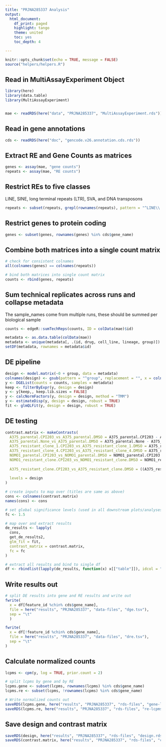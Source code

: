 ```yaml
---
title: "PRJNA285337 Analysis"
output:
  html_document:
    df_print: paged
    highlight: tango
    theme: united
    toc: yes
    toc_depth: 4

---
```


```r
knitr::opts_chunk$set(echo = TRUE, message = FALSE)
source("helpers/helpers.R")
```

## Read in MultiAssayExperiment Object

```r
library(here)
library(data.table)
library(MultiAssayExperiment)


mae <- readRDS(here("data", "PRJNA285337", "MultiAssayExperiment.rds"))
```

## Read in gene annotations

```r
cds <- readRDS(here("doc", "gencode.v26.annotation.cds.rds"))
```

## Extract RE and Gene Counts as matrices

```r
genes <- assay(mae, "gene counts")
repeats <- assay(mae, "RE counts")
```

## Restrict REs to five classes

LINE, SINE, long terminal repeats (LTR), SVA, and DNA transposons

```r
repeats <- subset(repeats, grepl(rownames(repeats), pattern = "^LINE\\.|^SINE\\.|^LTR\\.|.*\\.SVA\\..*|^DNA\\."))
```

## Restrict genes to protein coding

```r
genes <- subset(genes, rownames(genes) %in% cds$gene_name)
```

## Combine both matrices into a single count matrix

```r
# check for consistent colnames
all(colnames(genes) == colnames(repeats))

# bind both matrices into single count matrix
counts <- rbind(genes, repeats)
```

## Sum technical replicates across runs and collapse metadata

The sample_names come from multiple runs, these should be summed per biological 
sample

```r
counts <- edgeR::sumTechReps(counts, ID = colData(mae)$id)

metadata <- as.data.table(colData(mae))
metadata <- unique(metadata[, .(id, drug, cell_line, lineage, group)])
setDF(metadata, rownames = metadata$id)
```

## DE pipeline

```r
design <- model.matrix(~0 + group, data = metadata)
colnames(design) <- gsub(pattern = "^group", replacement = "", x = colnames(design))
y <- DGEList(counts = counts, samples = metadata)
keep <- filterByExpr(y, design = design)
y <- y[keep,, keep.lib.sizes = FALSE]
y <- calcNormFactors(y, design = design, method = "TMM")
y <- estimateDisp(y, design = design, robust = TRUE)
fit <- glmQLFit(y, design = design, robust = TRUE)
```

## DE testing

```r
contrast.matrix <- makeContrasts(
  A375_parental.CPI203_vs_A375_parental.DMSO = A375_parental.CPI203 - A375_parental.DMSO,
  A375_parental.None_vs_A375_parental.DMSO = A375_parental.None - A375_parental.DMSO,
  A375_resistant_clone_1.CPI203_vs_A375_resistant_clone_1.DMSO = A375_resistant_clone_1.CPI203 - A375_resistant_clone_1.DMSO,
  A375_resistant_clone_4.CPI203_vs_A375_resistant_clone_4.DMSO = A375_resistant_clone_4.CPI203 - A375_resistant_clone_4.DMSO,
  NOMO1_parental.CPI203_vs_NOMO1_parental.DMSO = NOMO1_parental.CPI203 - NOMO1_parental.DMSO,
  NOMO1_resistant_clone.CPI203_vs_NOMO1_resistant_clone.DMSO = NOMO1_resistant_clone.CPI203 - NOMO1_resistant_clone.DMSO,
  
  A375_resistant_clone.CPI203_vs_A375_resistant_clone.DMSO = ((A375_resistant_clone_1.CPI203 + A375_resistant_clone_4.CPI203) / 2) - ((A375_resistant_clone_1.DMSO + A375_resistant_clone_4.DMSO) / 2),
  
  levels = design
)

# create inputs to map over (titles are same as above)
cons <- colnames(contrast.matrix)
names(cons) <- cons

# set global significance levels (used in all downstream plots/analyses)
fc <- 1.5

# map over and extract results
de_results <- lapply(
  cons, 
  get_de_results2, 
  glm_fit = fit, 
  contrast_matrix = contrast.matrix,
  fc = fc
)

# extract all results and bind to single df
df <- rbindlist(lapply(de_results, function(x) x[["table"]]), idcol = "contrast")
```

## Write results out

```r
# split DE results into gene and RE results and write out
fwrite(
  x = df[feature_id %chin% cds$gene_name],
  file = here("results", "PRJNA285337", "data-files", "dge.tsv"),
  sep = "\t"
  )

fwrite(
  x = df[!feature_id %chin% cds$gene_name],
  file = here("results", "PRJNA285337", "data-files", "dre.tsv"),
  sep = "\t"
)
```

## Calculate normalized counts

```r
lcpms <- cpm(y, log = TRUE, prior.count = 2)

# split lcpms by gene and by RE
lcpms.gene <- subset(lcpms, rownames(lcpms) %in% cds$gene_name)
lcpms.re <- subset(lcpms, !rownames(lcpms) %in% cds$gene_name)

# Write normalized counts out
saveRDS(lcpms.gene, here("results", "PRJNA285337", "rds-files", "gene-lcpms.rds"))
saveRDS(lcpms.re, here("results", "PRJNA285337", "rds-files", "re-lcpms.rds"))
```

## Save design and contrast matrix

```r
saveRDS(design, here("results", "PRJNA285337", "rds-files", "design.rds"))
saveRDS(contrast.matrix, here("results", "PRJNA285337", "rds-files", "contrast-matrix.rds"))
```
